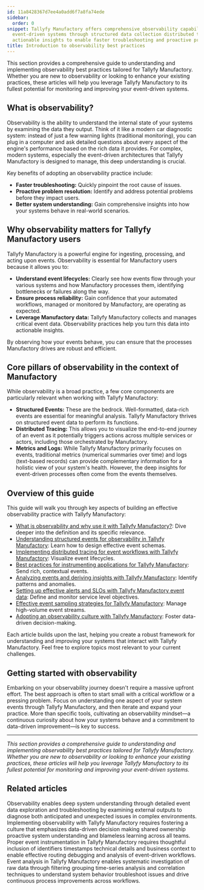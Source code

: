 ```yaml
---
id: 11a8428367d7ee4a0add6f7a8fa74ede
sidebar:
  order: 0
snippet: Tallyfy Manufactory offers comprehensive observability capabilities for monitoring
  event-driven systems through structured data collection distributed tracing and
  actionable insights to enable faster troubleshooting and proactive problem resolution.
title: Introduction to observability best practices
---
```


This section provides a comprehensive guide to understanding and implementing observability best practices tailored for Tallyfy Manufactory. Whether you are new to observability or looking to enhance your existing practices, these articles will help you leverage Tallyfy Manufactory to its fullest potential for monitoring and improving your event-driven systems.

## What is observability?

Observability is the ability to understand the internal state of your systems by examining the data they output. Think of it like a modern car diagnostic system: instead of just a few warning lights (traditional monitoring), you can plug in a computer and ask detailed questions about every aspect of the engine's performance based on the rich data it provides. For complex, modern systems, especially the event-driven architectures that Tallyfy Manufactory is designed to manage, this deep understanding is crucial.

Key benefits of adopting an observability practice include:

*   **Faster troubleshooting:** Quickly pinpoint the root cause of issues.
*   **Proactive problem resolution:** Identify and address potential problems before they impact users.
*   **Better system understanding:** Gain comprehensive insights into how your systems behave in real-world scenarios.

## Why observability matters for Tallyfy Manufactory users

Tallyfy Manufactory is a powerful engine for ingesting, processing, and acting upon events. Observability is essential for Manufactory users because it allows you to:

*   **Understand event lifecycles:** Clearly see how events flow through your various systems and how Manufactory processes them, identifying bottlenecks or failures along the way.
*   **Ensure process reliability:** Gain confidence that your automated workflows, managed or monitored by Manufactory, are operating as expected.
*   **Leverage Manufactory data:** Tallyfy Manufactory collects and manages critical event data. Observability practices help you turn this data into actionable insights.

By observing how your events behave, you can ensure that the processes Manufactory drives are robust and efficient.

## Core pillars of observability in the context of Manufactory

While observability is a broad practice, a few core components are particularly relevant when working with Tallyfy Manufactory:

*   **Structured Events:** These are the bedrock. Well-formatted, data-rich events are essential for meaningful analysis. Tallyfy Manufactory thrives on structured event data to perform its functions.
*   **Distributed Tracing:** This allows you to visualize the end-to-end journey of an event as it potentially triggers actions across multiple services or actors, including those orchestrated by Manufactory.
*   **Metrics and Logs:** While Tallyfy Manufactory primarily focuses on events, traditional metrics (numerical summaries over time) and logs (text-based records) can provide complementary information for a holistic view of your system's health. However, the deep insights for event-driven processes often come from the events themselves.

## Overview of this guide

This guide will walk you through key aspects of building an effective observability practice with Tallyfy Manufactory:

*   [What is observability and why use it with Tallyfy Manufactory?](/products/manufactory/best-practices/what-is-observability/): Dive deeper into the definition and its specific relevance.
*   [Understanding structured events for observability in Tallyfy Manufactory](/products/manufactory/best-practices/understanding-structured-events/): Learn how to design effective event schemas.
*   [Implementing distributed tracing for event workflows with Tallyfy Manufactory](/products/manufactory/best-practices/implementing-distributed-tracing/): Visualize event lifecycles.
*   [Best practices for instrumenting applications for Tallyfy Manufactory](/products/manufactory/best-practices/instrumenting-applications-for-manufactory/): Send rich, contextual events.
*   [Analyzing events and deriving insights with Tallyfy Manufactory](/products/manufactory/best-practices/analyzing-events-and-deriving-insights/): Identify patterns and anomalies.
*   [Setting up effective alerts and SLOs with Tallyfy Manufactory event data](/products/manufactory/best-practices/setting-up-alerts-and-slos/): Define and monitor service level objectives.
*   [Effective event sampling strategies for Tallyfy Manufactory](/products/manufactory/best-practices/event-sampling-strategies/): Manage high-volume event streams.
*   [Adopting an observability culture with Tallyfy Manufactory](/products/manufactory/best-practices/adopting-observability-culture/): Foster data-driven decision-making.

Each article builds upon the last, helping you create a robust framework for understanding and improving your systems that interact with Tallyfy Manufactory. Feel free to explore topics most relevant to your current challenges.

## Getting started with observability

Embarking on your observability journey doesn't require a massive upfront effort. The best approach is often to start small with a critical workflow or a pressing problem. Focus on understanding one aspect of your system events through Tallyfy Manufactory, and then iterate and expand your practice. More than specific tools, cultivating an observability mindset—a continuous curiosity about how your systems behave and a commitment to data-driven improvement—is key to success.

---

*This section provides a comprehensive guide to understanding and implementing observability best practices tailored for Tallyfy Manufactory. Whether you are new to observability or looking to enhance your existing practices, these articles will help you leverage Tallyfy Manufactory to its fullest potential for monitoring and improving your event-driven systems.*


## Related articles
<CardGrid>
<LinkTitleCard header="<b>Best Practices > What is observability?</b>" href="/products/manufactory/best-practices/what-is-observability/" > Observability enables deep system understanding through detailed event data exploration and troubleshooting by examining external outputs to diagnose both anticipated and unexpected issues in complex environments. </LinkTitleCard>
<LinkTitleCard header="<b>Best Practices > Adopting an observability culture</b>" href="/products/manufactory/best-practices/adopting-observability-culture/" > Implementing observability with Tallyfy Manufactory requires fostering a culture that emphasizes data-driven decision making shared ownership proactive system understanding and blameless learning across all teams. </LinkTitleCard>
<LinkTitleCard header="<b>Best Practices > Best practices for instrumenting applications</b>" href="/products/manufactory/best-practices/instrumenting-applications-for-manufactory/" > Proper event instrumentation in Tallyfy Manufactory requires thoughtful inclusion of identifiers timestamps technical details and business context to enable effective routing debugging and analysis of event-driven workflows. </LinkTitleCard>
<LinkTitleCard header="<b>Best Practices > Analyzing events and deriving insights</b>" href="/products/manufactory/best-practices/analyzing-events-and-deriving-insights/" > Event analysis in Tallyfy Manufactory enables systematic investigation of raw data through filtering grouping time-series analysis and correlation techniques to understand system behavior troubleshoot issues and drive continuous process improvements across workflows. </LinkTitleCard>
</CardGrid>
